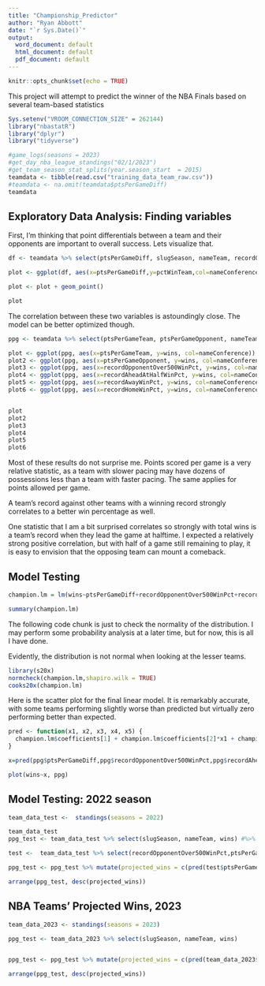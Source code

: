 ---
title: "Championship_Predictor"
author: "Ryan Abbott"
date: "`r Sys.Date()`"
output:
  word_document: default
  html_document: default
  pdf_document: default
---

```{r setup, include=FALSE}
knitr::opts_chunk$set(echo = TRUE)
```

This project will attempt to predict the winner of the NBA Finals based on several team-based statistics
```{r}
Sys.setenv("VROOM_CONNECTION_SIZE" = 262144)
library("nbastatR")
library("dplyr")
library("tidyverse")
```

```{r}
#game_logs(seasons = 2023)
#get_day_nba_league_standings("02/1/2023")
#get_team_season_stat_splits(year.season_start  = 2015)
teamdata <- tibble(read.csv("training_data_team_raw.csv"))
#teamdata <- na.omit(teamdata$ptsPerGameDiff)
teamdata
```

## Exploratory Data Analysis: Finding variables

First, I'm thinking that point differentials between a team and their opponents are important to overall success. Lets visualize that.

```{r}
df <- teamdata %>% select(ptsPerGameDiff, slugSeason, nameTeam, recordOverall, pctWinTeam, nameConference, wins) %>% arrange(desc(ptsPerGameDiff))

plot <- ggplot(df, aes(x=ptsPerGameDiff,y=pctWinTeam,col=nameConference))

plot <- plot + geom_point()

plot
```

The correlation between these two variables is astoundingly close. The model can be better optimized though.



```{r}
ppg <- teamdata %>% select(ptsPerGameTeam, ptsPerGameOpponent, nameTeam, slugSeason, pctWinTeam, wins, nameConference, recordOpponentOver500WinPct, ptsPerGameDiff, recordAheadAtThirdWinPct, recordAwayWinPct, recordAheadAtHalfWinPct, recordHomeWinPct) %>% arrange(desc(ptsPerGameTeam))

plot <- ggplot(ppg, aes(x=ptsPerGameTeam, y=wins, col=nameConference)) + geom_point()
plot2 <- ggplot(ppg, aes(x=ptsPerGameOpponent, y=wins, col=nameConference)) + geom_point()
plot3 <- ggplot(ppg, aes(x=recordOpponentOver500WinPct, y=wins, col=nameConference)) + geom_point()
plot4 <- ggplot(ppg, aes(x=recordAheadAtHalfWinPct, y=wins, col=nameConference)) + geom_point()
plot5 <- ggplot(ppg, aes(x=recordAwayWinPct, y=wins, col=nameConference)) + geom_point()
plot6 <- ggplot(ppg, aes(x=recordHomeWinPct, y=wins, col=nameConference)) + geom_point()


plot
plot2
plot3
plot4
plot5
plot6
```

Most of these results do not surprise me. Points scored per game is a very relative statistic, as a team with slower pacing may have dozens of possessions less than a team with faster pacing. The same applies for points allowed per game.

A team's record against other teams with a winning record strongly correlates to a better win percentage as well.

One statistic that I am a bit surprised correlates so strongly with total wins is a team's record when they lead the game at halftime. I expected a relatively strong positive correlation, but with half of a game still remaining to play, it is easy to envision that the opposing team can mount a comeback.



## Model Testing
```{r}
champion.lm = lm(wins~ptsPerGameDiff+recordOpponentOver500WinPct+recordAheadAtThirdWinPct+recordAheadAtHalfWinPct+recordAwayWinPct, ppg)
```


```{r}
summary(champion.lm)
```

The following code chunk is just to check the normality of the distribution. I may perform some probability analysis at a later time, but for now, this is all I have done.

Evidently, the distribution is not normal when looking at the lesser teams.
```{r}
library(s20x)
normcheck(champion.lm,shapiro.wilk = TRUE)
cooks20x(champion.lm)
```

Here is the scatter plot for the final linear model. It is remarkably accurate, with some teams performing slightly worse than predicted but virtually zero performing better than expected.
```{r}
pred <- function(x1, x2, x3, x4, x5) {
  champion.lm$coefficients[1] + champion.lm$coefficients[2]*x1 + champion.lm$coefficients[3]*x2 + champion.lm$coefficients[4]*x3 + champion.lm$coefficients[5]*x4 + champion.lm$coefficients[6]*x5
}

x=pred(ppg$ptsPerGameDiff,ppg$recordOpponentOver500WinPct,ppg$recordAheadAtThirdWinPct,ppg$recordAheadAtHalfWinPct,ppg$recordAwayWinPct)

plot(wins~x, ppg)
```

## Model Testing: 2022 season

```{r}
team_data_test <-  standings(seasons = 2022)
```
```{r}
team_data_test
ppg_test <- team_data_test %>% select(slugSeason, nameTeam, wins) #%>% arrange(desc(ptsPerGameDiff))

test <-  team_data_test %>% select(recordOpponentOver500WinPct,ptsPerGameDiff,recordAheadAtThirdWinPct,recordAheadAtHalfWinPct,recordAwayWinPct)

ppg_test <- ppg_test %>% mutate(projected_wins = c(pred(test$ptsPerGameDiff, test$recordOpponentOver500WinPct, test$recordAheadAtThirdWinPct, test$recordAheadAtHalfWinPct, test$recordAwayWinPct)))

arrange(ppg_test, desc(projected_wins))
```

## NBA Teams' Projected Wins, 2023
```{r}
team_data_2023 <- standings(seasons = 2023)
```

```{r}
ppg_test <- team_data_2023 %>% select(slugSeason, nameTeam, wins)


ppg_test <- ppg_test %>% mutate(projected_wins = c(pred(team_data_2023$ptsPerGameDiff, team_data_2023$recordOpponentOver500WinPct, team_data_2023$recordAheadAtThirdWinPct, team_data_2023$recordAheadAtHalfWinPct, team_data_2023$recordAwayWinPct)))

arrange(ppg_test, desc(projected_wins))
```

